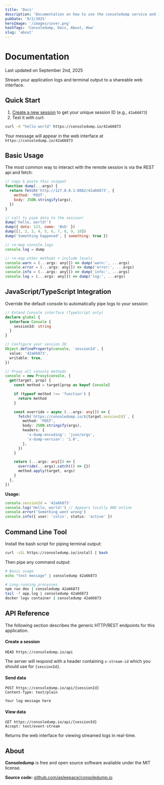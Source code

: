 ```yaml
---
title: 'Docs'
description: 'Documentation on how to use the consoledump service and its various features.'
pubDate: '9/2/2025'
heroImage: '/images/cover.png'
hashTags: 'Consoledump, Docs, About, How'
slug: 'about'
---
```


# Documentation

<span className="italic text-xs">
  Last updated on <span class="text-orange-400">September 2nd, 2025</span>
</span>

Stream your application logs and terminal output to a shareable web interface.

## Quick Start

1. [Create a new session](/) to get your unique session ID (e.g., `42a66873`)
2. Test it with curl:

```bash
curl -d "hello world" https://consoledump.io/42a66873
```

Your message will appear in the web interface at `https://consoledump.io/42a66873`

## Basic Usage

The most common way to interact with the remote session is via the REST api and fetch:

```js
// copy & paste this snippet
function dump(...args) {
  return fetch('http://127.0.0.1:8082/42a66873', {
    method: 'POST',
    body: JSON.stringify(args),
  })
}

// call to pipe data to the session!
dump('hello, world!')
dump({ data: 123, name: 'Bob' })
dump([1, 2, 3, 4, 5, 6, 7, 8, 9, 10])
dump('Something happened', { something: true })

// re-map console.logs
console.log = dump

// re-map other methods + include levels
console.warn = (...args: any[]) => dump('warn:', ...args)
console.error = (...args: any[]) => dump('error:', ...args)
console.info = (...args: any[]) => dump('info:', ...args)
console.log = (...args: any[]) => dump('log:', ...args)
```

## JavaScript/TypeScript Integration

Override the default console to automatically pipe logs to your session:

```typescript
// Extend Console interface (TypeScript only)
declare global {
  interface Console {
    sessionId: string
  }
}

// Configure your session ID
Object.defineProperty(console, 'sessionId', {
  value: '42a66873',
  writable: true,
})

// Proxy all console methods
console = new Proxy(console, {
  get(target, prop) {
    const method = target[prop as keyof Console]

    if (typeof method !== 'function') {
      return method
    }

    const override = async (...args: any[]) => {
      fetch(`https://consoledump.io/${target.sessionId}`, {
        method: 'POST',
        body: JSON.stringify(args),
        headers: {
          'x-dump-encoding': 'json/args',
          'x-dump-version': '1.0',
        },
      })
    }

    return (...args: any[]) => {
      override(...args).catch(() => {})
      method.apply(target, args)
    }
  },
})
```

**Usage:**

```typescript
console.sessionId = '42a66873'
console.log('Hello, world!') // Appears locally AND online
console.error('Something went wrong')
console.info({ user: 'colin', status: 'active' })
```

## Command Line Tool

Install the bash script for piping terminal output:

```bash
curl -sSL https://consoledump.io/install | bash
```

Then pipe any command output:

```bash
# Basic usage
echo "test message" | consoledump 42a66873

# Long-running processes
npm run dev | consoledump 42a66873
tail -f app.log | consoledump 42a66873
docker logs container | consoledump 42a66873
```

## API Reference

The following section describes the generic HTTP/REST endpoints for this application.

#### Create a session

```
HEAD https://consoledump.io/api
```

The server will respond with a header containing `x-stream-id` which you should use for `{sessionId}`.

#### Send data

```
POST https://consoledump.io/api/{sessionId}
Content-Type: text/plain

Your log message here
```

#### View data

```
GET https://consoledump.io/api/{sessionId}
Accept: text/event-stream
```

Returns the web interface for viewing streamed logs in real-time.

## About

**Consoledump** is free and open source software available under the MIT license.

**Source code:** [github.com/asleepace/consoledump.io](https://github.com/asleepace/consoledump.io)

<SiteFooter />
